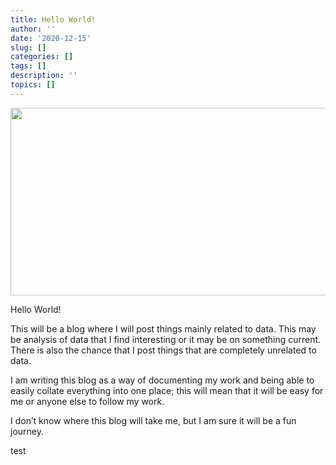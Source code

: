 ```yaml
---
title: Hello World!
author: ''
date: '2020-12-15'
slug: []
categories: []
tags: []
description: ''
topics: []
---
```






<p align='center'>
<img src="/images/sun-rise.jpg" width="800" height="300">
</p>


Hello World!

This will be a blog where I will post things mainly related to data. This may be analysis of data that I find interesting or it may be on something current. There is also the chance that I post things that are completely unrelated to data.

I am writing this blog as a way of documenting my work and being able to easily collate everything into one place; this will mean that it will be easy for me or anyone else to follow my work.

I don't know where this blog will take me, but I am sure it will be a fun journey.

test
